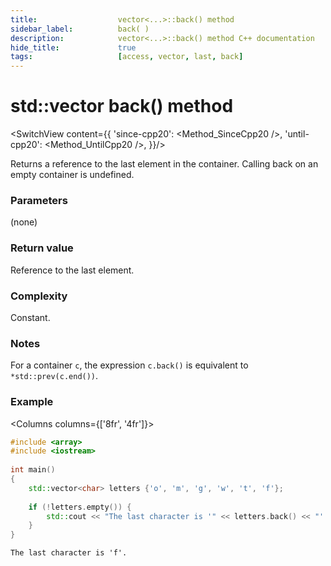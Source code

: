 ```yaml
---
title:					vector<...>::back() method
sidebar_label:			back( )
description:			vector<...>::back() method C++ documentation
hide_title:				true
tags:					[access, vector, last, back]
---
```



<!-- Terms -->

<!----------------- Codes ---------------------->

<!-- front() -->


# std::vector back() method

<SwitchView content={{
		'since-cpp20': <Method_SinceCpp20 />,
		'until-cpp20': <Method_UntilCpp20 />,
	}}/>

Returns a <Tooltip title={Term_ContAlias_Reference}>reference</Tooltip> to the last element in the container.
Calling back on an empty container is <Tooltip title={Term_UndefinedBehaviour}>undefined</Tooltip>.

### Parameters

(none)

### Return value

Reference to the last element.

### Complexity

Constant.

### Notes

For a container `c`, the expression `c.back()` is equivalent to `*std::prev(c.end())`.

### Example

<Columns columns={['8fr', '4fr']}>
<div>

```cpp title='Main.cpp' showLineNumbers
#include <array>
#include <iostream>
 
int main()
{
    std::vector<char> letters {'o', 'm', 'g', 'w', 't', 'f'};
 
    if (!letters.empty()) {
        std::cout << "The last character is '" << letters.back() << "'.\n";
    }  
}
```

</div>
<div>

```plaintext title="Output"
The last character is 'f'.
```

</div>
</Columns>